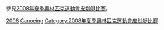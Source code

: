 參見[[2008年夏季奧林匹克運動會皮划艇比賽|2008年夏季奧林匹克運動會皮划艇比賽]]。

{{categoryTOC}}
{{Commons category|2008 Summer Olympics canoeists}}
{{Commons category|2008 Summer Olympics kayakers}}

[[Category:各年夏季奧林匹克運動會輕艇運動員|2008]]
[[Category:2008年夏季奧林匹克運動會運動員|Canoeing]]
[[Category:2008年夏季奧林匹克運動會皮划艇比賽|Category:2008年夏季奧林匹克運動會皮划艇比賽]]
